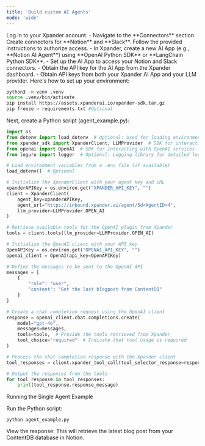 ```yaml
---
title: 'Build custom AI Agents'
mode: 'wide'
---
```


<Steps>
  <Step title="Prerequisite 1: Install xpander-sdk and build ">
    Log in to your Xpander account. - Navigate to the **Connectors** section.
    Create connectors for **Notion** and **Slack**. Follow the provided
    instructions to authorize access.
  </Step>

<Step title="Prerequisite 2: Define Your AI App">
  - In Xpander, create a new AI App (e.g., **Notion AI Agent**) using **OpenAI
  Python SDK** or **LangChain Python SDK**. - Set up the AI App to access your
  Notion and Slack connectors. - Obtain the API key for the AI App from the
  Xpander dashboard.
</Step>

  <Step title="Prerequisite 3: Obtain API Keys">
    - Obtain API keys from both your Xpander AI App and your LLM provider.
  </Step>
</Steps>

<Tooltip tip="Make sure you have xpander-sdk installed!">
  Here's how to set up your environment:
</Tooltip>

```bash
python3 -m venv .venv
source .venv/bin/activate
pip install https://assets.xpanderai.io/xpander-sdk.tar.gz
pip freeze > requirements.txt #Optional
```

Next, create a Python script (agent_example.py):

```python
import os
from dotenv import load_dotenv  # Optional: Used for loading environment variables from a .env file
from xpander_sdk import XpanderClient, LLMProvider  # SDK for interacting with Xpander services
from openai import OpenAI  # SDK for interacting with OpenAI services
from loguru import logger  # Optional: Logging library for detailed logging

# Load environment variables from a .env file (if available)
load_dotenv()  # Optional

# Initialize the XpanderClient with your agent key and URL
xpanderAPIKey = os.environ.get("XPANDER_API_KEY", "")
client = XpanderClient(
    agent_key=xpanderAPIKey,
    agent_url="https://inbound.xpander.ai/agent/5d<AgentID>4",
    llm_provider=LLMProvider.OPEN_AI
)

# Retrieve available tools for the OpenAI plugin from Xpander
tools = client.tools(llm_provider=LLMProvider.OPEN_AI)

# Initialize the OpenAI client with your API key
OpenAPIKey = os.environ.get("OPENAI_API_KEY", "")
openai_client = OpenAI(api_key=OpenAPIKey)

# Define the messages to be sent to the OpenAI API
messages = [
    {
        "role": "user",
        "content": "Get the last blogpost from ContentDB"
    }
]

# Create a chat completion request using the OpenAI client
response = openai_client.chat.completions.create(
    model="gpt-4o",
    messages=messages,
    tools=tools,  # Provide the tools retrieved from Xpander
    tool_choice="required"  # Indicate that tool usage is required
)

# Process the chat completion response with the Xpander client
tool_responses = client.xpander_tool_call(tool_selector_response=response.model_dump())

# Output the responses from the tools
for tool_response in tool_responses:
    print(tool_response.response_message)
```

Running the Single Agent Example

Run the Python script:

`python agent_example.py`

View the response:
This will retrieve the latest blog post from your ContentDB database in Notion.
